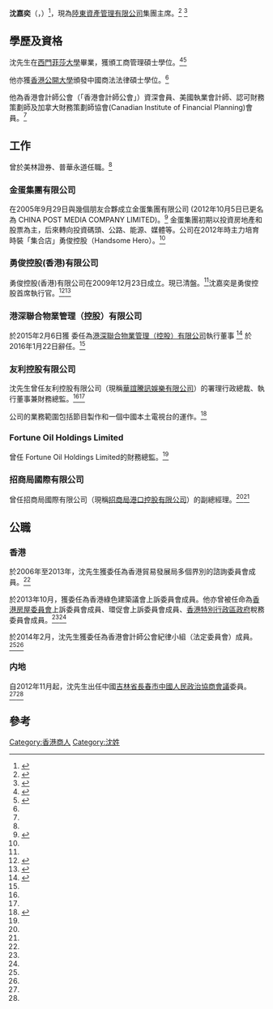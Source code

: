 '''沈嘉奕'''（{{lang-en|Shen, Timothy Ka Yip}}，{{bd|1961年}}）<ref>{{cite web |url=https://webb-site.com/dbpub/natperson.asp?p=24726 |title=Webb-site Who's Who： Shen, Timothy Ka Yip 沈嘉奕 |language=en |publisher=Webb-site Who's Who |accessdate=2017-04-05 |archive-date=2017-04-05 |archive-url=https://web.archive.org/web/20170405170744/https://webb-site.com/dbpub/natperson.asp?p=24726 |dead-url=no }}</ref>，現為[[陸東資產管理有限公司|陸東資產管理有限公司]]集團主席。<ref>{{cite web
 | url = http://www.looksam.hk/about_us_tc.html
 | title = 陸東資產管理有限公司
 | last = 
 | first = 
 | date = 
 | website = www.looksam.hk
 | publisher = 
 | access-date = 2017-04-04
 | quote = 
 | archive-date = 2017-04-05
 | archive-url = https://web.archive.org/web/20170405073506/http://www.looksam.hk/about_us_tc.html
 | dead-url = no
 }}</ref>
<ref name = "Apple">{{Cite news
 | first = 
 | last = 
 | author-link = 
 | author = 
 | author2 = 
 | title = 【陸東炒殼股】陸東資產管理公司去年賣盤買家竟然係......
 | url = http://hk.apple.nextmedia.com/realtime/finance/20170110/56155452
 | format = 
 | work = 
 | publisher = 蘋果日報
 | pages = 
 | page = 
 | date = 2017-01-10
 | access-date = 2017-04-04
 | language = 中文
 | quote = 
 | archive-date = 2017-04-05
 | archive-url = https://web.archive.org/web/20170405170424/http://hk.apple.nextmedia.com/realtime/finance/20170110/56155452
 | dead-url = no
 }}</ref>

{{Infobox person
| name          = 沈嘉奕
| image         = 
| alt           = 
| caption       = 
| birth_name    = 
| birth_date    =  <!-- {{birth date and age|YYYY|MM|DD}} for living people. For people who have died, use {{Birth date|YYYY|MM|DD}}. -->
| birth_place   = 
| death_date    =  <!-- {{Death date and age|YYYY|MM|DD|YYYY|MM|DD}} (death date then birth date) -->
| death_place   = 
| nationality   = 
| other_names   = 
| occupation    = 集團主席
| years_active  = 
| known_for     = 
| notable_works = 
}}
== 學歷及資格 ==
沈先生在[[西門菲莎大學|西門菲莎大學]]畢業，獲頒工商管理碩士學位。<ref name = "2016FS">
{{Cite journal
 | first = 
 | last = 
 | author-link = 
 | author = 
 | author2 =
 | date = 2016
 | year = 
 | title = 2015/16 年報
 | quote =
 | journal = 港深聯合物業管理（控股）有限公司年報
 | volume = 
 | issue = 
 | pages = 74
 | doi =
 | id = 
 | url = http://www.hkexnews.hk/listedco/listconews/GEM/2016/0627/GLN20160627068_C.pdf
 | format =
 | access-date =2017-04-04
 }}
</ref><ref name="hkcd">{{cite news |url=http://www.hkcd.com.hk/content/2012-10/03/content_3057312.htm |title=金蛋沈嘉奕：最忌與股票談戀愛 |language=中文 |work=[[香港商報|香港商報]] |location=香港 |publisher=[[香港商報|香港商報]] |date=2012-10-03 |accessdate=2017-04-05 |archive-url=https://web.archive.org/web/20170406020126/http://www.hkcd.com.hk/content/2012-10/03/content_3057312.htm |archive-date=2017-04-06 |dead-url=yes }}</ref>

他亦獲[[香港公開大學|香港公開大學]]頒發中國商法法律碩士學位。<ref name = "2016FS"/>

他為香港會計師公會（「香港會計師公會」）資深會員、美國執業會計師、認可財務策劃師及加拿大財務策劃師協會(Canadian Institute of Financial Planning)會員。<ref name = "2016FS"/>

== 工作 ==
曾於美林證券、普華永道任職。<ref name = "hkcd"/>
=== 金蛋集團有限公司 ===
在2005年9月29日與幾個朋友合夥成立金蛋集團有限公司 (2012年10月5日已更名為 CHINA POST MEDIA COMPANY LIMITED)。<ref name="icris">{{Cite web
| url = <!-- required -->https://www.icris.cr.gov.hk
| title = <!-- required -->公司註冊處綜合資訊系統
| access-date = 2017-04-05
| author = 
| last = 
| first = 
| author-link = 
| date = 
| year = 
| work = 
| publisher = 
| pages = 
| format = 
| language = 
| quote = 
| archive-url = https://web.archive.org/web/20170313063524/https://www.icris.cr.gov.hk/
| archive-date = 2017-03-13
| dead-url = no
}}</ref>
金蛋集團初期以投資房地產和股票為主，后來轉向投資碼頭、公路、能源、媒體等。公司在2012年時主力培育時裝「集合店」勇俊控股（Handsome Hero）。<ref name = "hkcd"/>

=== 勇俊控股(香港)有限公司 ===
勇俊控股(香港)有限公司在2009年12月23日成立。現已清盤。<ref name = "icris"/>沈嘉奕是勇俊控股首席執行官。<ref>{{cite news |last=李 |first=娜 |url=http://m.yicai.com/news/1658551.html |title=借道「集合店」 港服裝品牌搶佔內地 |language=中文 |work=第1財經 |date=2012-04-24 |accessdate=2017-04-05 |archive-date=2017-04-06 |archive-url=https://web.archive.org/web/20170406020305/http://m.yicai.com/news/1658551.html |dead-url=no }}</ref><ref>{{cite news |url=http://www1.hkej.com/dailynews/articlePrint/id/602599 |title=中小企讚「及時雨」 沈嘉奕：長遠靠自己 |language=中文 |work=[[信報財經新聞|信報財經新聞]] |date=2012-02-02 |accessdate=2017-04-05 |archive-date=2017-04-06 |archive-url=https://web.archive.org/web/20170406020619/http://www1.hkej.com/dailynews/articlePrint/id/602599 |dead-url=no }}</ref>

=== 港深聯合物業管理（控股）有限公司 ===
於2015年2月6日獲
委任為[[港深聯合|港深聯合物業管理（控股）有限公司]]執行董事
<ref>
{{Cite journal
 | first = 
 | last = 
 | author-link = 
 | author = 
 | author2 =
 | date = 2015
 | year = 
 | title = 2014/15年報
 | quote =
 | journal = 港深聯合物業管理（控股）有限公司年報
 | volume = 
 | issue = 
 | pages = 29
 | doi =
 | id = 
 | url = http://www.hkexnews.hk/listedco/listconews/GEM/2015/0629/GLN20150629068_C.pdf
 | format =
 | access-date =2017-04-04
 }}
</ref>
於2016年1月22日辭任。<ref name = "2016FS"/>
=== 友利控股有限公司 ===
沈先生曾任友利控股有限公司（現稱[[華誼騰訊娛樂|華誼騰訊娛樂有限公司]]）的署理行政總裁、執行董事兼財務總監。<ref name = "2016FS"/><ref name = "hkcd"/>

公司的業務範圍包括節目製作和一個中國本土電視台的運作。<ref>{{citation |contribution=亞洲電影的未來 |title=亞洲文化合作論壇 |language=中文 |page=25 |year=2015 |contribution-url=http://www.accfhk.org/archive/tc_chi/ch5_CHINA.pdf |accessdate=2017-04-05 |archive-date=2017-04-05 |archive-url=https://web.archive.org/web/20170405171905/http://www.accfhk.org/archive/tc_chi/ch5_CHINA.pdf |dead-url=no }}</ref>

=== Fortune Oil Holdings Limited ===
曾任 Fortune Oil Holdings Limited的財務總監。<ref name = "2016FS"/>

=== 招商局國際有限公司 ===
曾任招商局國際有限公司（現稱[[招商局港口|招商局港口控股有限公司]]）的副總經理。<ref name = "2016FS"/><ref name = "hkcd"/>

== 公職 ==
=== 香港 ===
於2006年至2013年，沈先生獲委任為香港貿易發展局多個界別的諮詢委員會成員。<ref name = "2016FS"/>

於2013年10月，獲委任為香港綠色建築議會上訴委員會成員。他亦曾被任命為[[香港房屋委員會|香港房屋委員會]]上訴委員會成員、環促會上訴委員會成員、[[香港特別行政區政府|香港特別行政區政府]]稅務委員會成員。<ref name = "Apple"/><ref name = "2016FS"/>

於2014年2月，沈先生獲委任為香港會計師公會紀律小組（法定委員會）成員。<ref name = "Apple"/><ref name = "2016FS"/>

=== 内地 ===
自2012年11月起，沈先生出任中國[[吉林省|吉林省]][[長春市|長春市]][[中國人民政治協商會議|中國人民政治協商會議]]委員。<ref name = "Apple"/><ref name = "2016FS"/>
== 參考 ==
<references />

[[Category:香港商人|Category:香港商人]]
[[Category:沈姓|Category:沈姓]]